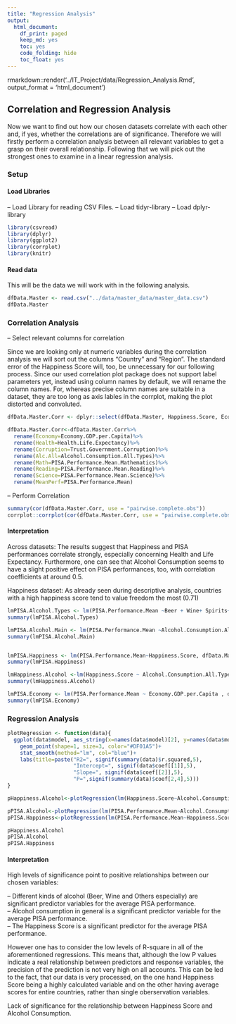 ```yaml
---
title: "Regression Analysis"
output:
  html_document:
    df_print: paged
    keep_md: yes
    toc: yes
    code_folding: hide
    toc_float: yes
---
```

rmarkdown::render('../IT_Project/data/Regression_Analysis.Rmd', output_format = 'html_document')


## Correlation and Regression Analysis

Now we want to find out how our chosen datasets correlate with each other and, if yes, whether the correlations are of significance. Therefore we will firstly perform a correlation analysis between all relevant variables to get a grasp on their overall relationship. Following that we will pick out the strongest ones to examine in a linear regression analysis. 

### Setup

#### Load Libraries 

-- Load Library for reading CSV Files.
-- Load tidyr-library
-- Load dplyr-library

```r
library(csvread)
library(dplyr)
library(ggplot2)
library(corrplot)
library(knitr)
```
#### Read data

This will be the data we will work with in the following analysis.
```r

dfData.Master <- read.csv("../data/master_data/master_data.csv")
dfData.Master
```

### Correlation Analysis

-- Select relevant columns for correlation  

Since we are looking only at numeric variables during the correlation analysis we will sort out the columns "Country" and "Region". The standard error of the Happiness Score will, too, be unnecessary for our following process.
Since our used correlation plot package does not support label parameters yet, instead using column names by default, we will rename the column names. For, whereas precise column names are suitable in a dataset, they are too long as axis lables in the corrplot, making the plot distorted and convoluted. 

```r
dfData.Master.Corr <- dplyr::select(dfData.Master, Happiness.Score, Economy.GDP.per.Capita, Family, Health.Life.Expectancy,Freedom, Trust.Government.Corruption, Generosity, Dystopia.Residual,Alcohol.Consumption.All.Types,Beer, Wine, Spirits, Other, dplyr::contains("PISA"))

dfData.Master.Corr<-dfData.Master.Corr%>%
  rename(Economy=Economy.GDP.per.Capita)%>%
  rename(Health=Health.Life.Expectancy)%>%
  rename(Corruption=Trust.Government.Corruption)%>%
  rename(Alc.All=Alcohol.Consumption.All.Types)%>%
  rename(Math=PISA.Performance.Mean.Mathematics)%>%
  rename(Reading=PISA.Performance.Mean.Reading)%>%
  rename(Science=PISA.Performance.Mean.Science)%>%
  rename(MeanPerf=PISA.Performance.Mean)

```

-- Perform Correlation  

```r

summary(cor(dfData.Master.Corr, use = "pairwise.complete.obs"))
corrplot::corrplot(cor(dfData.Master.Corr, use = "pairwise.complete.obs"), method="number",tl.cex = 0.7, number.digits = 2, number.cex = 0.6, addrect = 5)

```

#### Interpretation

Across datasets:
The results suggest that Happiness and PISA performances correlate strongly, especially concerning Health and Life Expectancy. Furthermore, one can see that Alcohol Consumption seems to have a slight positive effect on PISA performances, too, with correlation coefficients at around 0.5.

Happiness dataset:
As already seen during descriptive analysis, countries with a high happiness score tend to value freedom the most (0.71)

```r

lmPISA.Alcohol.Types <- lm(PISA.Performance.Mean ~Beer + Wine+ Spirits+Other, dfData.Master)
summary(lmPISA.Alcohol.Types)

lmPISA.Alcohol.Main <- lm(PISA.Performance.Mean ~Alcohol.Consumption.All.Types, dfData.Master)
summary(lmPISA.Alcohol.Main)


lmPISA.Happiness <- lm(PISA.Performance.Mean~Happiness.Score, dfData.Master)
summary(lmPISA.Happiness)

lmHappiness.Alcohol <-lm(Happiness.Score ~ Alcohol.Consumption.All.Types, dfData.Master)
summary(lmHappiness.Alcohol)

lmPISA.Economy <- lm(PISA.Performance.Mean ~ Economy.GDP.per.Capita , dfData.Master)
summary(lmPISA.Economy)


```
### Regression Analysis

```r

plotRegression <- function(data){
  ggplot(data$model, aes_string(x=names(data$model)[2], y=names(data$model)[1]))+
    geom_point(shape=1, size=3, color="#DF01A5")+
    stat_smooth(method="lm", col="blue")+
    labs(title=paste("R2=", signif(summary(data)$r.squared,5),
                     "Intercept=", signif(data$coef[[1]],5),
                     "Slope=", signif(data$coef[[2]],5),
                     "P=",signif(summary(data)$coef[2,4],5)))
}

pHappiness.Alcohol<-plotRegression(lm(Happiness.Score~Alcohol.Consumption.All.Types, dfData.Master))

pPISA.Alcohol<-plotRegression(lm(PISA.Performance.Mean~Alcohol.Consumption.All.Types, dfData.Master))
pPISA.Happiness<-plotRegression(lm(PISA.Performance.Mean~Happiness.Score, dfData.Master))

pHappiness.Alcohol
pPISA.Alcohol
pPISA.Happiness
```

#### Interpretation

High levels of significance point to positive relationships between our chosen variables:

-- Different kinds of alcohol (Beer, Wine and Others especially) are significant predictor variables for the average PISA performance.  
-- Alcohol consumption in general is a significant predictor variable for the average PISA performance.  
-- The Happiness Score is a significant predictor for the average PISA performance.  

However one has to consider the low levels of R-square in all of the aforementioned regressions. This means that, although the low P values indicate a real relationship between predictors and response variables, the precision of the prediction is not very high on all accounts.
This can be led to the fact, that our data is very processed, on the one hand Happiness Score being a highly calculated variable and on the other having average scores for entire countries, rather than single oberservation variables. 


Lack of significance for the relationship between Happiness Score and Alcohol Consumption. 


